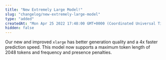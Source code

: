 ```yaml
---
title: "New Extremely Large Model!"
slug: "changelog/new-extremely-large-model"
type: "added"
createdAt: "Mon Apr 25 2022 17:48:00 GMT+0000 (Coordinated Universal Time)"
hidden: false
---
```

Our new and improved `xlarge` has better generation quality and a 4x faster prediction speed. This model now supports a maximum token length of 2048 tokens and frequency and presence penalties.
